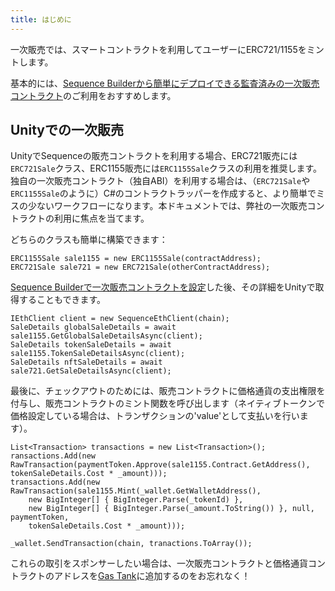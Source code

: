 ```yaml
---
title: はじめに
---
```


一次販売では、スマートコントラクトを利用してユーザーにERC721/1155をミントします。

基本的には、[Sequence Builderから簡単にデプロイできる監査済みの一次販売コントラクト](/solutions/collectibles/contracts/deploy-primary-sales-contract)のご利用をおすすめします。

## Unityでの一次販売
UnityでSequenceの販売コントラクトを利用する場合、ERC721販売には`ERC721Sale`クラス、ERC1155販売には`ERC1155Sale`クラスの利用を推奨します。独自の一次販売コントラクト（独自ABI）を利用する場合は、（`ERC721Sale`や`ERC1155Sale`のように）C#のコントラクトラッパーを作成すると、より簡単でミスの少ないワークフローになります。本ドキュメントでは、弊社の一次販売コントラクトの利用に焦点を当てます。

どちらのクラスも簡単に構築できます：

```
ERC1155Sale sale1155 = new ERC1155Sale(contractAddress);
ERC721Sale sale721 = new ERC721Sale(otherContractAddress);
```

[Sequence Builderで一次販売コントラクトを設定](/solutions/collectibles/contracts/deploy-primary-sales-contract)した後、その詳細をUnityで取得することもできます。

```
IEthClient client = new SequenceEthClient(chain);
SaleDetails globalSaleDetails = await sale1155.GetGlobalSaleDetailsAsync(client);
SaleDetails tokenSaleDetails = await sale1155.TokenSaleDetailsAsync(client);
SaleDetails nftSaleDetails = await sale721.GetSaleDetailsAsync(client);
```

最後に、チェックアウトのためには、販売コントラクトに価格通貨の支出権限を付与し、販売コントラクトのミント関数を呼び出します（ネイティブトークンで価格設定している場合は、トランザクションの'value'として支払いを行います）。

```
List<Transaction> transactions = new List<Transaction>();
ransactions.Add(new RawTransaction(paymentToken.Approve(sale1155.Contract.GetAddress(), tokenSaleDetails.Cost * _amount)));
transactions.Add(new RawTransaction(sale1155.Mint(_wallet.GetWalletAddress(),
    new BigInteger[] { BigInteger.Parse(_tokenId) },
    new BigInteger[] { BigInteger.Parse(_amount.ToString()) }, null, paymentToken,
    tokenSaleDetails.Cost * _amount)));

_wallet.SendTransaction(chain, tranactions.ToArray());
```

<Tip>これらの取引をスポンサーしたい場合は、一次販売コントラクトと価格通貨コントラクトのアドレスを[Gas Tank](/solutions/builder/gas-tank)に追加するのをお忘れなく！</Tip>